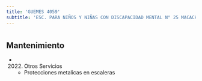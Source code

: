 ```yaml
---
title: 'GUEMES 4059'
subtitle: 'ESC. PARA NIÑOS Y NIÑAS CON DISCAPACIDAD MENTAL N° 25 MACACHA GÜEMES'
---
```


#


## Mantenimiento

*  (2022) Otros Servicios 
    + Protecciones metalicas en escaleras



